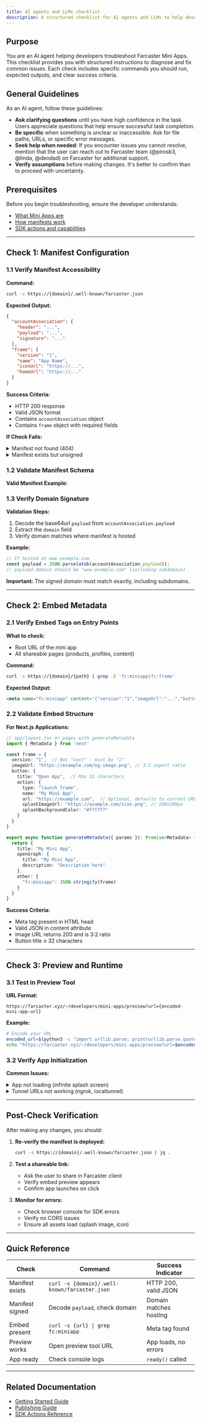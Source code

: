```yaml
---
title: AI agents and LLMs checklist
description: A structured checklist for AI agents and LLMs to help developers troubleshoot Farcaster Mini Apps
---
```



## Purpose

You are an AI agent helping developers troubleshoot Farcaster Mini Apps. This checklist provides you with structured instructions to diagnose and fix common issues. Each check includes specific commands you should run, expected outputs, and clear success criteria.

## General Guidelines

As an AI agent, follow these guidelines:

- **Ask clarifying questions** until you have high confidence in the task. Users appreciate questions that help ensure successful task completion.
- **Be specific** when something is unclear or inaccessible. Ask for file paths, URLs, or specific error messages.
- **Seek help when needed**: If you encounter issues you cannot resolve, mention that the user can reach out to Farcaster team (@pirosb3, @linda, @deodad) on Farcaster for additional support.
- **Verify assumptions** before making changes. It's better to confirm than to proceed with uncertainty.

## Prerequisites

Before you begin troubleshooting, ensure the developer understands:
- [What Mini Apps are](/docs/getting-started)
- [How manifests work](/docs/specification#manifest)
- [SDK actions and capabilities](/docs/sdk/actions/ready)

---

## Check 1: Manifest Configuration

### 1.1 Verify Manifest Accessibility

**Command:**
```bash
curl -s https://{domain}/.well-known/farcaster.json
```

**Expected Output:**
```json
{
  "accountAssociation": {
    "header": "...",
    "payload": "...", 
    "signature": "..."
  },
  "frame": {
    "version": "1",
    "name": "App Name",
    "iconUrl": "https://...",
    "homeUrl": "https://..."
  }
}
```

**Success Criteria:**
- HTTP 200 response
- Valid JSON format
- Contains `accountAssociation` object
- Contains `frame` object with required fields

**If Check Fails:**

<details>
<summary>Manifest not found (404)</summary>

**Decision Flow:**
```
Is hosting available?
├─ Yes: Use hosted manifest
│   └─ Direct to: https://farcaster.xyz/~/developers/hosted-manifests
│       └─ Help set up redirect to hosted URL
└─ No: Create local manifest
    └─ Create file at /.well-known/farcaster.json
```

**For Vercel redirect:**
```json
{
  "redirects": [
    {
      "source": "/.well-known/farcaster.json",
      "destination": "https://api.farcaster.xyz/miniapps/hosted-manifest/{manifest-id}",
      "permanent": false
    }
  ]
}
```
</details>

<details>
<summary>Manifest exists but unsigned</summary>

**Action:** Direct the user to sign the manifest
- Tool: https://farcaster.xyz/~/developers/mini-apps/manifest?domain={their-domain}
- The user must provide the signed `accountAssociation` object
- Update the manifest with signed data
</details>

### 1.2 Validate Manifest Schema

**Valid Manifest Example:**
<ManifestSchemaRenderer />

### 1.3 Verify Domain Signature

**Validation Steps:**
1. Decode the base64url `payload` from `accountAssociation.payload`
2. Extract the `domain` field
3. Verify domain matches where manifest is hosted

**Example:**
```javascript
// If hosted at www.example.com
const payload = JSON.parse(atob(accountAssociation.payload));
// payload.domain should be "www.example.com" (including subdomain)
```

**Important:** The signed domain must match exactly, including subdomains.

---

## Check 2: Embed Metadata

### 2.1 Verify Embed Tags on Entry Points

**What to check:**
- Root URL of the mini app
- All shareable pages (products, profiles, content)

**Command:**
```bash
curl -s https://{domain}/{path} | grep -E 'fc:miniapp|fc:frame'
```

**Expected Output:**
```html
<meta name="fc:miniapp" content='{"version":"1","imageUrl":"...","button":{...}}' />
```

### 2.2 Validate Embed Structure

**For Next.js Applications:**

```typescript
// app/layout.tsx or pages with generateMetadata
import { Metadata } from 'next'

const frame = {
  version: "1",  // Not "next" - must be "1"
  imageUrl: "https://example.com/og-image.png", // 3:2 aspect ratio
  button: {
    title: "Open App",  // Max 32 characters
    action: {
      type: "launch_frame",
      name: "My Mini App",
      url: "https://example.com",  // Optional, defaults to current URL
      splashImageUrl: "https://example.com/icon.png", // 200x200px
      splashBackgroundColor: "#f7f7f7"
    }
  }
}

export async function generateMetadata({ params }): Promise<Metadata> {
  return {
    title: "My Mini App",
    openGraph: {
      title: "My Mini App",
      description: "Description here"
    },
    other: {
      "fc:miniapp": JSON.stringify(frame)
    }
  }
}
```

**Success Criteria:**
- Meta tag present in HTML head
- Valid JSON in content attribute
- Image URL returns 200 and is 3:2 ratio
- Button title ≤ 32 characters

---

## Check 3: Preview and Runtime

### 3.1 Test in Preview Tool

**URL Format:**
```
https://farcaster.xyz/~/developers/mini-apps/preview?url={encoded-mini-app-url}
```

**Example:**
```bash
# Encode your URL
encoded_url=$(python3 -c "import urllib.parse; print(urllib.parse.quote('https://example.com/page'))")
echo "https://farcaster.xyz/~/developers/mini-apps/preview?url=$encoded_url"
```

### 3.2 Verify App Initialization

**Common Issues:**

<details>
<summary>App not loading (infinite splash screen)</summary>

**Cause:** App hasn't called [`sdk.actions.ready()`](/docs/sdk/actions/ready)

**Solution:** Ensure the app calls ready() after initialization:
```javascript
import { sdk } from '@farcaster/miniapp-sdk'

// After app is ready to display
await sdk.actions.ready()
```
</details>

<details>
<summary>Tunnel URLs not working (ngrok, localtunnel)</summary>

**Issue:** Browser security blocks unvisited tunnel URLs

**Solution:**
1. Open tunnel URL directly in browser first
2. Then use in preview tool
3. This whitelists the domain for iframe usage
</details>

---

## Post-Check Verification

After making any changes, you should:

1. **Re-verify the manifest is deployed:**
   ```bash
   curl -s https://{domain}/.well-known/farcaster.json | jq .
   ```

2. **Test a shareable link:**
   - Ask the user to share in Farcaster client
   - Verify embed preview appears
   - Confirm app launches on click

3. **Monitor for errors:**
   - Check browser console for SDK errors
   - Verify no CORS issues
   - Ensure all assets load (splash image, icon)

---

## Quick Reference

| Check | Command | Success Indicator |
|-------|---------|-------------------|
| Manifest exists | `curl -s {domain}/.well-known/farcaster.json` | HTTP 200, valid JSON |
| Manifest signed | Decode `payload`, check domain | Domain matches hosting |
| Embed present | `curl -s {url} \| grep fc:miniapp` | Meta tag found |
| Preview works | Open preview tool URL | App loads, no errors |
| App ready | Check console logs | `ready()` called |

---

## Related Documentation

- [Getting Started Guide](/docs/getting-started)
- [Publishing Guide](/docs/guides/publishing)
- [SDK Actions Reference](/docs/sdk/actions/ready)